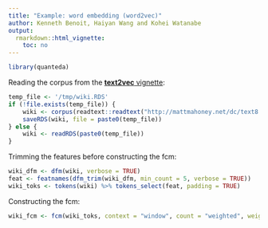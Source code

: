 ```yaml
---
title: "Example: word embedding (word2vec)"
author: Kenneth Benoit, Haiyan Wang and Kohei Watanabe
output: 
  rmarkdown::html_vignette:
    toc: no
---
```

    
```r
library(quanteda)
```

Reading the corpus from the [**text2vec** vignette](http://text2vec.org/glove.html):
```r
temp_file <- '/tmp/wiki.RDS'
if (!file.exists(temp_file)) {
    wiki <- corpus(readtext::readtext("http://mattmahoney.net/dc/text8.zip", verbosity = 0))
    saveRDS(wiki, file = paste0(temp_file))
} else {
    wiki <- readRDS(paste0(temp_file))
}
```

Trimming the features before constructing the fcm:
```r
wiki_dfm <- dfm(wiki, verbose = TRUE)
feat <- featnames(dfm_trim(wiki_dfm, min_count = 5, verbose = TRUE))
wiki_toks <- tokens(wiki) %>% tokens_select(feat, padding = TRUE)
```

Constructing the fcm:
```r
wiki_fcm <- fcm(wiki_toks, context = "window", count = "weighted", weights = 1/(1:5), tri = TRUE)
```




